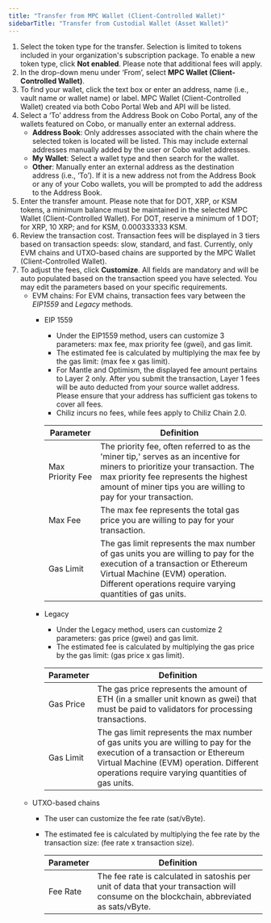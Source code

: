 ```yaml
---
title: "Transfer from MPC Wallet (Client-Controlled Wallet)"
sidebarTitle: "Transfer from Custodial Wallet (Asset Wallet)"
---
```


1. Select the token type for the transfer. Selection is limited to tokens included in your organization's subscription package. To enable a new token type, click **Not enabled**. Please note that additional fees will apply.
2. In the drop-down menu under ‘From’, select **MPC Wallet (Client-Controlled Wallet)**.
3. To find your wallet, click the text box or enter an address, name (i.e., vault name or wallet name) or label. MPC Wallet (Client-Controlled Wallet) created via both Cobo Portal Web and API will be listed.
4. Select a ‘To’ address from the Address Book on Cobo Portal, any of the wallets featured on Cobo, or manually enter an external address.
    - **Address Book**: Only addresses associated with the chain where the selected token is located will be listed. This may include external addresses manually added by the user or Cobo wallet addresses.
    - **My Wallet**: Select a wallet type and then search for the wallet.
    - **Other**: Manually enter an external address as the destination address (i.e., ‘To’). If it is a new address not from the Address Book or any of your Cobo wallets, you will be prompted to add the address to the Address Book.
5. Enter the transfer amount. Please note that for DOT, XRP, or KSM tokens, a minimum balance must be maintained in the selected MPC Wallet (Client-Controlled Wallet). For DOT, reserve a minimum of 1 DOT; for XRP, 10 XRP; and for KSM, 0.000333333 KSM.
6. Review the transaction cost. Transaction fees will be displayed in 3 tiers based on transaction speeds: slow, standard, and fast. Currently, only EVM chains and UTXO-based chains are supported by the MPC Wallet (Client-Controlled Wallet).
7. To adjust the fees, click **Customize**. All fields are mandatory and will be auto populated based on the transaction speed you have selected. You may edit the parameters based on your specific requirements.
    - EVM  chains: For EVM chains, transaction fees vary between the _EIP1559_ and _Legacy_ methods.
        - EIP 1559
            - Under the EIP1559 method, users can customize 3 parameters: max fee, max priority fee (gwei), and gas limit.
            - The estimated fee is calculated by multiplying the max fee by the gas limit: (max fee x gas limit).
            - For Mantle and Optimism, the displayed fee amount pertains to Layer 2 only. After you submit the transaction, Layer 1 fees will be auto deducted from your source wallet address. Please ensure that your address has sufficient gas tokens to cover all fees.
            - Chiliz incurs no fees, while fees apply to Chiliz Chain 2.0.

            | Parameter        | Definition                                                                                                                                                                                                                             |
            | --------         | -------------------------------------------------------------------------------------------------------------------------------------------------------------------------------------------------------------------------------------  |
            | Max Priority Fee | The priority fee, often referred to as the 'miner tip,' serves as an incentive for miners to prioritize your transaction. The max priority fee represents the highest amount of miner tips you are willing to pay for your transaction.|
            | Max Fee          | The max fee represents the total gas price you are willing to pay for your transaction.                                                                                                                                                |
            | Gas Limit        | The gas limit represents the max number of gas units you are willing to pay for the execution of a transaction or Ethereum Virtual Machine (EVM) operation. Different operations require varying quantities of gas units.              |

        - Legacy
            - Under the Legacy method, users can customize 2 parameters: gas price (gwei) and gas limit.
            - The estimated fee is calculated by multiplying the gas price by the gas limit: (gas price x gas limit).

            | Parameter | Definition                                                                                                                                                                                                                |
            | --------  | --------------------------------------------------------------------------------------------------------------------------------------------------------------------------------------------------------------------------|
            | Gas Price | The gas price represents the amount of ETH (in a smaller unit known as gwei) that must be paid to validators for processing transactions.                                                                                 |
            | Gas Limit | The gas limit represents the max number of gas units you are willing to pay for the execution of a transaction or Ethereum Virtual Machine (EVM) operation. Different operations require varying quantities of gas units. |                                                                                              |
    - UTXO-based chains
        - The user can customize the fee rate (sat/vByte).
        - The estimated fee is calculated by multiplying the fee rate by the transaction size: (fee rate x transaction size).

            | Parameter | Definition                                                                                                                               |
            | --------  | -----------------------------------------------------------------------------------------------------------------------------------------|
            | Fee Rate  | The fee rate is calculated in satoshis per unit of data that your transaction will consume on the blockchain, abbreviated as sats/vByte. |
